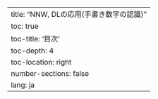 ---
title: "NNW, DLの応用(手書き数字の認識)"
toc: true
toc-title: '目次'
toc-depth: 4
toc-location: right
number-sections: false
lang: ja
---